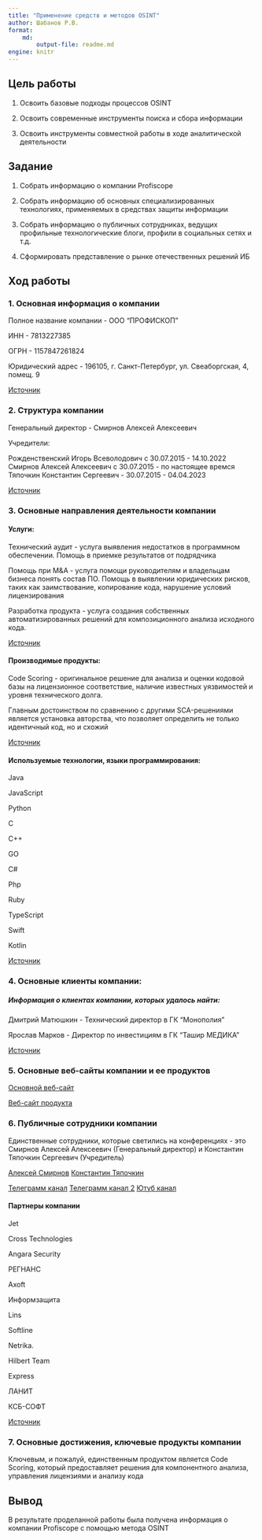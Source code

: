 ```yaml
---
title: "Применение средств и методов OSINT"
author: Шабанов Р.В.
format: 
    md:
        output-file: readme.md
engine: knitr
---
```


## Цель работы

1. Освоить базовые подходы процессов OSINT

2. Освоить современные инструменты поиска и сбора информации

3. Освоить инструменты совместной работы в ходе аналитической деятельности

## Задание

1. Собрать информацию о компании Profiscope

2. Собрать информацию об основных специализированных технологиях, применяемых в средствах защиты информации

3. Собрать информацию о публичных сотрудниках, ведущих профильные технологические блоги, профили в социальных сетях и т.д.

4. Сформировать представление о рынке отечественных решений ИБ

## Ход работы

### 1. Основная информация о компании

Полное название компании - ООО "ПРОФИСКОП"

ИНН - 7813227385

ОГРН - 1157847261824

Юридический адрес - 196105, г. Санкт-Петербург, ул. Свеаборгская, 4, помещ. 9

[Источник](https://b2book.ru/inn/7813227385-ooo-profiskop/) 

### 2. Структура компании

Генеральный директор - Смирнов Алексей Алексеевич

Учредители:

Рожденственский Игорь Всеволодович с 30.07.2015 - 14.10.2022
Смирнов Алексей Алексеевич с 30.07.2015 - по настоящее времся
Тяпочкин Константин Сергеевич - 30.07.2015 - 04.04.2023

[Источник](https://b2book.ru/inn/7813227385-ooo-profiskop/)

### 3. Основные направления деятельности компании

#### Услуги:

Технический аудит - услуга выявления недостатков в программном обеспечении. Помощь в приемке результатов от подрядчика

Помощь при M&A - услуга помощи руководителям и владельцам бизнеса понять состав ПО. Помощь в выявлении юридических рисков, таких как заимствование, копирование кода, нарушение условий лицензирования

Разработка продукта - услуга создания собственных автоматизированных решений для композиционного анализа исходного кода.

[Источник](https://profiscope.io)

#### Производимые продукты:

Code Scoring - оригинальное решение для анализа и оценки кодовой базы на лицензионное соответствие, наличие известных уязвимостей и уровня технического долга.

Главным достоинством по сравнению с другими SCA-решениями является установка авторства, что позволяет определить не только идентичный код, но и схожий

[Источник](https://www.itsec.ru/articles/codescoring-rossijskoe-reshenie-dlya-kompozicionnogo-analiza-koda)

#### Используемые технологии, языки программирования:

Java

JavaScript

Python

C

C++

GO

C#

Php

Ruby

TypeScript

Swift

Kotlin

[Источник](https://codescoring.ru)

### 4. Основные клиенты компании:

##### Информация о клиентах компании, которых удалось найти:

Дмитрий Матюшкин - Технический директор в ГК "Монополия"

Ярослав Марков - Директор по инвестициям в ГК "Ташир МЕДИКА"

[Источник](https://profiscope.io/audit#rec517523049)

### 5. Основные веб-сайты компании и ее продуктов

[Основной веб-сайт](https://profiscope.io)

[Веб-сайт продукта](https://codescoring.ru)

### 6. Публичные сотрудники компании

Единственные сотрудники, которые светились на конференциях - это Смирнов Алексей Алексеевич (Генеральный директор) и Константин Тяпочкин Сергеевич (Учредитель)

[Алексей Смирнов](https://www.youtube.com/watch?v=wcjmNu8cbek)
[Константин Тяпочкин](https://www.youtube.com/watch?v=R8A0fAfA8Kk)

[Телеграмм канал](https://web.telegram.org/a/#-1568386479)
[Телеграмм канал 2](https://web.telegram.org/a/#-1306717588)
[Ютуб канал](https://www.youtube.com/@codescoring)

#### Партнеры компании

Jet

Cross Technologies

Angara Security

РЕГНАНС

Axoft

Информзащита

Lins

Softline

Netrika.

Hilbert Team

Express

ЛАНИТ

КСБ-СОФТ

[Источник](https://profiscope.io)

### 7. Основные достижения, ключевые продукты компании

Ключевым, и пожалуй, единственным продуктом является Code Scoring, который предоставляет решения для компонентного анализа, управления лицензиями и анализу кода

## Вывод

В результате проделанной работы была получена информация о компании Profiscope с помощью метода OSINT  